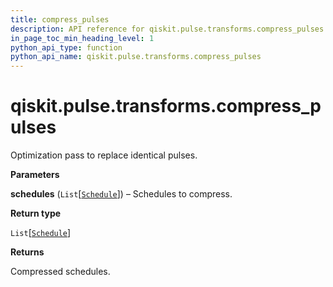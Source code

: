 ```yaml
---
title: compress_pulses
description: API reference for qiskit.pulse.transforms.compress_pulses
in_page_toc_min_heading_level: 1
python_api_type: function
python_api_name: qiskit.pulse.transforms.compress_pulses
---
```


# qiskit.pulse.transforms.compress\_pulses

<Function id="qiskit.pulse.transforms.compress_pulses" isDedicatedPage={true} github="https://github.com/qiskit/qiskit/tree/stable/0.21/qiskit/pulse/transforms/canonicalization.py" signature="compress_pulses(schedules)">
  Optimization pass to replace identical pulses.

  **Parameters**

  **schedules** (`List`\[[`Schedule`](qiskit.pulse.Schedule "qiskit.pulse.schedule.Schedule")]) – Schedules to compress.

  **Return type**

  `List`\[[`Schedule`](qiskit.pulse.Schedule "qiskit.pulse.schedule.Schedule")]

  **Returns**

  Compressed schedules.
</Function>


